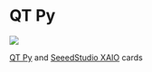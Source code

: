 = QT Py =

<img src="http://land-boards.com/blwiki/images/5/52/QT_Py_4600-06.jpg"></img>

[https://www.adafruit.com/product/4600 QT Py] and [https://www.seeedstudio.com/Seeeduino-XIAO-Arduino-Microcontroller-SAMD21-Cortex-M0+-p-4426.html?queryID=3273c05f7923d5ee5cbc677ce4892180&objectID=4426&indexName=bazaar_retailer_products SeeedStudio XAIO] cards
